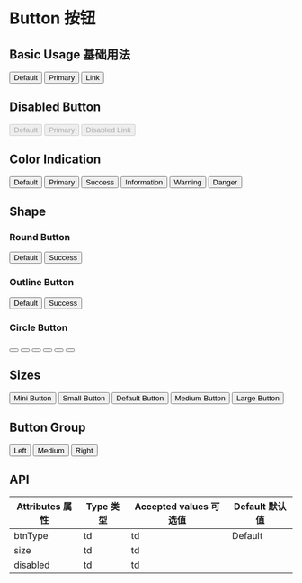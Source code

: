 

<Meta title="Components 基础组件/01 - Button 按钮" component={Button} />

# Button 按钮

## Basic Usage 基础用法

<Button className="demo-button">Default</Button>
<Button className="demo-button" btnType="primary">
  Primary
</Button>
<Button className="demo-button" btnType="link">
  Link
</Button>

## Disabled Button

<Button className="demo-button" disabled>
  Default
</Button>
<Button className="demo-button" btnType="primary" disabled>
  Primary
</Button>
<Button className="demo-button" btnType="link" disabled>
  Disabled Link
</Button>

## Color Indication

<Button className="demo-button">Default</Button>
<Button className="demo-button" btnType="primary">
  Primary
</Button>
<Button className="demo-button" btnType="success">
  Success
</Button>
<Button className="demo-button" btnType="info">
  Information
</Button>
<Button className="demo-button" btnType="warning">
  Warning
</Button>
<Button className="demo-button" btnType="danger">
  Danger
</Button>

## Shape

### Round Button

<Button className="demo-button" round>
  Default
</Button>
<Button className="demo-button" btnType="primary" round>
  Success
</Button>

### Outline Button

<Button className="demo-button" plain>
  Default
</Button>
<Button className="demo-button" btnType="primary" plain>
  Success
</Button>

### Circle Button

<Button className="demo-button" circle>
  <Icon icon="search" />
</Button>
<Button className="demo-button" btnType="primary" circle>
  <Icon icon="edit" />
</Button>
<Button className="demo-button" btnType="success" circle>
  <Icon icon="check" />
</Button>
<Button className="demo-button" btnType="info" circle>
  <Icon icon="tag" />
</Button>
<Button className="demo-button" btnType="warning" circle>
  <Icon icon="th-large" />
</Button>
<Button className="demo-button" btnType="danger" circle>
  <Icon icon="trash" />
</Button>

## Sizes

<Button className="demo-button" btnType="primary" size="xs">
  Mini Button
</Button>
<Button className="demo-button" btnType="primary" size="sm">
  Small Button
</Button>
<Button className="demo-button" btnType="primary">
  Default Button
</Button>
<Button className="demo-button" btnType="primary" size="md">
  Medium Button
</Button>
<Button className="demo-button" btnType="primary" size="lg">
  Large Button
</Button>

## Button Group

<ButtonGroup>
  <Button btnType="primary">Left</Button>
  <Button btnType="primary">Medium</Button>
  <Button btnType="primary">Right</Button>
</ButtonGroup>

## API

<Props />

| Attributes 属性 | Type 类型 | Accepted values 可选值 | Default 默认值 |
| --------------- | --------- | ---------------------- | -------------- |
| btnType         | td        | td                     | Default        |
| size            | td        | td                     |                |
| disabled        | td        | td                     |                |

